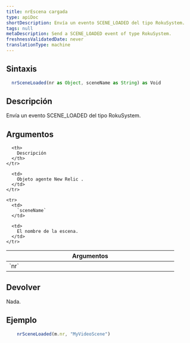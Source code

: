 ```yaml
---
title: nrEscena cargada
type: apiDoc
shortDescription: Envía un evento SCENE_LOADED del tipo RokuSystem.
tags: null
metaDescription: Send a SCENE_LOADED event of type RokuSystem.
freshnessValidatedDate: never
translationType: machine
---
```


## Sintaxis

```js
  nrSceneLoaded(nr as Object, sceneName as String) as Void
```

## Descripción

Envía un evento SCENE\_LOADED del tipo RokuSystem.

## Argumentos

<table>
  <thead>
    <tr>
      <th width="25%">
        Argumentos
      </th>

      <th>
        Descripción
      </th>
    </tr>
  </thead>

  <tbody>
    <tr>
      <td>
        `nr`
      </td>

      <td>
        Objeto agente New Relic .
      </td>
    </tr>

    <tr>
      <td>
        `sceneName`
      </td>

      <td>
        El nombre de la escena.
      </td>
    </tr>
  </tbody>
</table>

## Devolver

Nada.

## Ejemplo

```js
  	nrSceneLoaded(m.nr, "MyVideoScene")
```